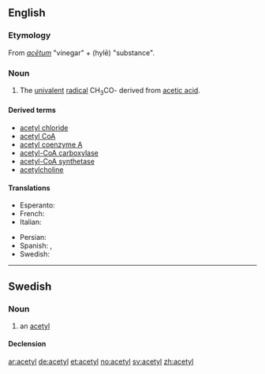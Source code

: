 ==English==

===Etymology===
From {{etyl|la}} ''[[acetum|acētum]]'' "vinegar" + {{etyl|grc}} {{l|grc|ὕλη}} (hylē) "substance".

===Noun===
{{en-noun}}

# {{organic chemistry}} The [[univalent]] [[radical]] CH<sub>3</sub>CO- derived from [[acetic acid]].

====Derived terms====
* [[acetyl chloride]]
* [[acetyl CoA]]
* [[acetyl coenzyme A]]
* [[acetyl-CoA carboxylase]]
* [[acetyl-CoA synthetase]]
* [[acetylcholine]]

====Translations====
{{trans-top|univalent radical}}
* Esperanto: {{t+|eo|acetilo|xs=Esperanto}}
* French: {{t-|fr|acétyl|m}}
* Italian: {{t-|it|acetile|m}}
{{trans-mid}}
* Persian: {{t+|fa|استیل|sc=fa-Arab}}
* Spanish: {{t-|es|acetil|m}}, {{t+|es|acetilo|m}}
* Swedish: {{t+|sv|acetyl|c}}
{{trans-bottom}}

----

==Swedish==

===Noun===
{{sv-noun|g=c}}

# an [[#English|acetyl]]

====Declension====
{{sv-noun-reg-er}}

[[ar:acetyl]]
[[de:acetyl]]
[[et:acetyl]]
[[no:acetyl]]
[[sv:acetyl]]
[[zh:acetyl]]